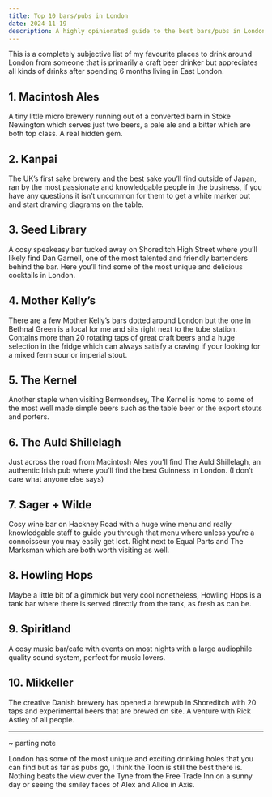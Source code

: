 ```yaml
---
title: Top 10 bars/pubs in London
date: 2024-11-19
description: A highly opinionated guide to the best bars/pubs in London
---
```


This is a completely subjective list of my favourite places to drink around London from someone that is primarily a craft beer drinker but appreciates all kinds of drinks after spending 6 months living in East London.

## 1. Macintosh Ales

<InfoLinks
  location="Stoke Newington"
  url="https://macintoshales.com/"
  instagram="https://www.instagram.com/macintoshales"
/>

A tiny little micro brewery running out of a converted barn in Stoke Newington which serves just two beers, a pale ale and a bitter which are both top class. A real hidden gem.

## 2. Kanpai

<InfoLinks
  location="Bermondsey"
  url="https://kanpai.london/"
  instagram="https://www.instagram.com/kanpailondon/?hl=en-gb"
/>

The UK’s first sake brewery and the best sake you’ll find outside of Japan, ran by the most passionate and knowledgable people in the business, if you have any questions it isn’t uncommon for them to get a white marker out and start drawing diagrams on the table.

## 3. Seed Library

<InfoLinks
  location="Shoreditch"
  url="https://www.seedlibraryshoreditch.com/"
  instagram="https://www.instagram.com/seedlibraryshoreditch/?hl=en"
/>

A cosy speakeasy bar tucked away on Shoreditch High Street where you’ll likely find Dan Garnell, one of the most talented and friendly bartenders behind the bar. Here you’ll find some of the most unique and delicious cocktails in London.

## 4. Mother Kelly’s

<InfoLinks
  location="Bethnal Green"
  url="https://motherkellys.co.uk/"
  instagram="https://www.instagram.com/mother_kellys/"
/>

There are a few Mother Kelly’s bars dotted around London but the one in Bethnal Green is a local for me and sits right next to the tube station. Contains more than 20 rotating taps of great craft beers and a huge selection in the fridge which can always satisfy a craving if your looking for a mixed ferm sour or imperial stout.

## 5. The Kernel

<InfoLinks
  location="Bermondsey"
  url="https://thekernelbrewery.com/index.php"
  instagram="https://www.instagram.com/thekernelbrewery/?hl=en"
/>

Another staple when visiting Bermondsey, The Kernel is home to some of the most well made simple beers such as the table beer or the export stouts and porters.

## 6. The Auld Shillelagh

<InfoLinks
  location="Stoke Newington"
  url="https://theauldshillelagh.co.uk/"
  instagram="https://www.instagram.com/auldshillelagh/?hl=en"
/>

Just across the road from Macintosh Ales you’ll find The Auld Shillelagh, an authentic Irish pub where you’ll find the best Guinness in London. (I don’t care what anyone else says)

## 7. Sager + Wilde

<InfoLinks
  location="Haggerston"
  url="https://www.sagerandwilde.com/"
  instagram="https://www.instagram.com/sagerandwilde/"
/>

Cosy wine bar on Hackney Road with a huge wine menu and really knowledgable staff to guide you through that menu where unless you’re a connoisseur you may easily get lost. Right next to Equal Parts and The Marksman which are both worth visiting as well.

## 8. Howling Hops

<InfoLinks
  location="Hackney Wick"
  url="https://www.howlinghops.co.uk/"
  instagram="https://www.instagram.com/howlinghopstankbar/"
/>

Maybe a little bit of a gimmick but very cool nonetheless, Howling Hops is a tank bar where there is served directly from the tank, as fresh as can be.

## 9. Spiritland

<InfoLinks
  location="Kings Cross"
  url="https://spiritland.com/"
  instagram="https://www.instagram.com/spiritland/?hl=en"
/>

A cosy music bar/cafe with events on most nights with a large audiophile quality sound system, perfect for music lovers.

## 10. Mikkeller

<InfoLinks
  location="Shoreditch"
  url="https://www.mikkeller.com/locations/mikkeller-bar-london"
  instagram="https://www.instagram.com/mikkellerbarlondon/?hl=en"
/>

The creative Danish brewery has opened a brewpub in Shoreditch with 20 taps and experimental beers that are brewed on site. A venture with Rick Astley of all people.

---

~ parting note

London has some of the most unique and exciting drinking holes that you can find but as far as pubs go, I think the Toon is still the best there is. Nothing beats the view over the Tyne from the Free Trade Inn on a sunny day or seeing the smiley faces of Alex and Alice in Axis.
